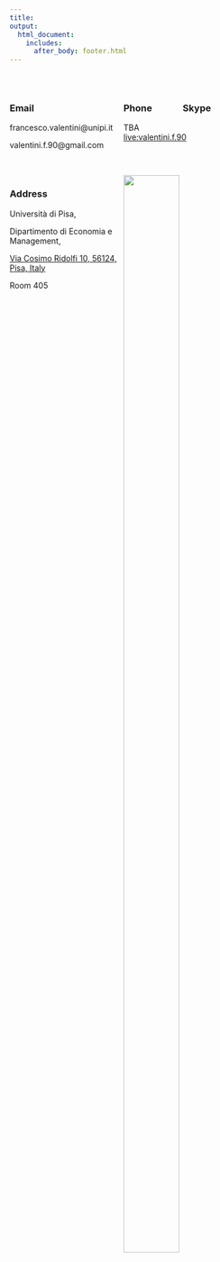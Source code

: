 ```yaml
---
title: 
output: 
  html_document:
    includes:
      after_body: footer.html
---
```


<p>&nbsp;</p>




<html>
<head>
<meta name="viewport" content="width=device-width, initial-scale=1">
<style>
* {
  box-sizing: border-box;
}

/* Create three equal columns that floats next to each other */
.column {
  float: left;
  width: 50%;
}

/* Clear floats after the columns */
.row:after {
  content: "";
  display: table;
  clear: both;
}
</style>
</head>
<body>


<div class="row">
  <div class="column">

### **Email** <i class="fa fa-envelope"></i> 

francesco.valentini@unipi.it

valentini.f.90@gmail.com





<p>&nbsp;</p>


  </div>
  <div class="column" >

### **Phone** <i class="fa fa-phone-square"></i> &nbsp; &nbsp;&nbsp;&nbsp;&nbsp;&nbsp;  &nbsp; &nbsp;&nbsp; **Skype** <i class="fa fa-skype"></i>

TBA &nbsp;&nbsp;&nbsp;&nbsp; &nbsp;&nbsp;&nbsp;&nbsp; &nbsp;&nbsp;&nbsp;&nbsp; &nbsp;&nbsp;&nbsp;&nbsp; &nbsp;&nbsp;&nbsp;&nbsp;
&nbsp; &nbsp;&nbsp;&nbsp;&nbsp;&nbsp;&nbsp;&nbsp;&nbsp;&nbsp;&nbsp;&nbsp;&nbsp;&nbsp; [live:valentini.f.90](https://join.skype.com/invite/dG5n5L4TXASL){target="_blank"}

  </div>

</div>

</body>
</html>

<html>
<head>
<meta name="viewport" content="width=device-width, initial-scale=1">
<style>
* {
  box-sizing: border-box;
}

/* Create three equal columns that floats next to each other */
.column {
  float: left;
  width: 50%;
}

/* Clear floats after the columns */
.row:after {
  content: "";
  display: table;
  clear: both;
}
</style>
</head>
<body>


<div class="row">
  <div class="column">

### **Address** <i class="fa fa-address-card"></i> 

Università di Pisa,

Dipartimento di Economia e Management,

[Via Cosimo Ridolfi 10, 56124, Pisa, Italy](http://tiny.cc/yn2qzz){target="_blank"} 

Room 405


  </div>
  <div class="column" >

   ![](dem.jpg){#id .class width=70% height=70%}
  </div>

</div>

</body>
</html>











